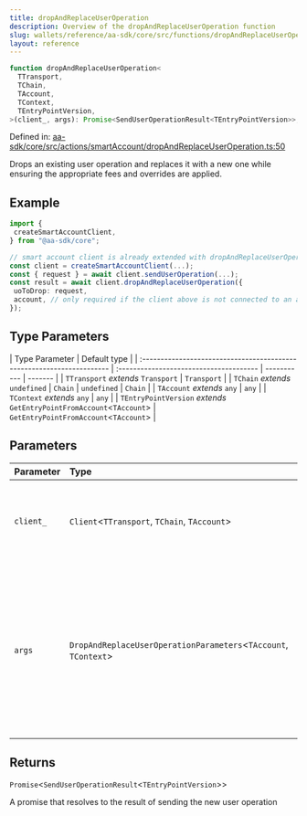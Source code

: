 ```yaml
---
title: dropAndReplaceUserOperation
description: Overview of the dropAndReplaceUserOperation function
slug: wallets/reference/aa-sdk/core/src/functions/dropAndReplaceUserOperation
layout: reference
---
```


```ts
function dropAndReplaceUserOperation<
  TTransport,
  TChain,
  TAccount,
  TContext,
  TEntryPointVersion,
>(client_, args): Promise<SendUserOperationResult<TEntryPointVersion>>;
```

Defined in: [aa-sdk/core/src/actions/smartAccount/dropAndReplaceUserOperation.ts:50](https://github.com/alchemyplatform/aa-sdk/blob/923a52171f7246172caf350853843e6680197da9/aa-sdk/core/src/actions/smartAccount/dropAndReplaceUserOperation.ts#L50)

Drops an existing user operation and replaces it with a new one while ensuring the appropriate fees and overrides are applied.

## Example

```ts
import {
 createSmartAccountClient,
} from "@aa-sdk/core";

// smart account client is already extended with dropAndReplaceUserOperation
const client = createSmartAccountClient(...);
const { request } = await client.sendUserOperation(...);
const result = await client.dropAndReplaceUserOperation({
 uoToDrop: request,
 account, // only required if the client above is not connected to an account
});
```

## Type Parameters

| Type Parameter                                                         | Default type                            |
| :--------------------------------------------------------------------- | :-------------------------------------- | ----------- | ------- |
| `TTransport` _extends_ `Transport`                                     | `Transport`                             |
| `TChain` _extends_ `undefined`                                         | `Chain`                                 | `undefined` | `Chain` |
| `TAccount` _extends_ `any`                                             | `any`                                   |
| `TContext` _extends_ `any`                                             | `any`                                   |
| `TEntryPointVersion` _extends_ `GetEntryPointFromAccount`\<`TAccount`> | `GetEntryPointFromAccount`\<`TAccount`> |

## Parameters

| Parameter | Type                                                             | Description                                                                                                                            |
| :-------- | :--------------------------------------------------------------- | :------------------------------------------------------------------------------------------------------------------------------------- |
| `client_` | `Client`\<`TTransport`, `TChain`, `TAccount`>                    | The client instance with the transport, chain, and account information                                                                 |
| `args`    | `DropAndReplaceUserOperationParameters`\<`TAccount`, `TContext`> | The parameters required for dropping and replacing the user operation including the account, operation to drop, overrides, and context |

## Returns

`Promise`\<`SendUserOperationResult`\<`TEntryPointVersion`>>

A promise that resolves to the result of sending the new user operation
